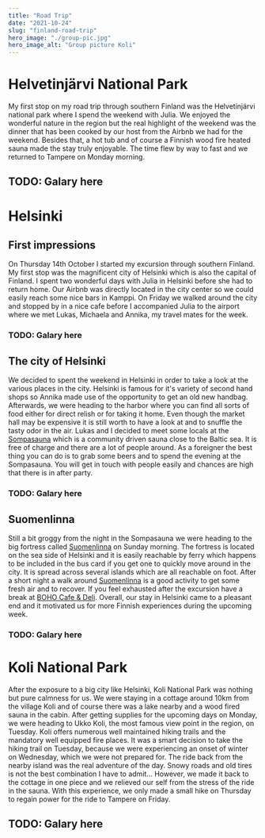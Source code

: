```yaml
---
title: "Road Trip"
date: "2021-10-24"
slug: "finland-road-trip"
hero_image: "./group-pic.jpg"
hero_image_alt: "Group picture Koli"
---
```


# Helvetinjärvi National Park

My first stop on my road trip through southern Finland was the Helvetinjärvi national park where I spend the weekend with Julia. We enjoyed the wonderful nature in the region but the real highlight of the weekend was the dinner that has been cooked by our host from the Airbnb we had for the weekend. Besides that, a hot tub and of course a Finnish wood fire heated sauna made the stay truly enjoyable. The time flew by way to fast and we returned to Tampere on Monday morning.

## TODO: Galary here

# Helsinki

## First impressions

On Thursday 14th October I started my excursion through southern Finland. My first stop was the magnificent city of Helsinki which is also the capital of Finland. I spent two wonderful days with Julia in Helsinki before she had to return home. Our Airbnb was directly located in the city center so we could easily reach some nice bars in Kamppi. On Friday we walked around the city and stopped by in a nice cafe before I accompanied Julia to the airport where we met Lukas, Michaela and Annika, my travel mates for the week.

### TODO: Galary here

## The city of Helsinki

We decided to spent the weekend in Helsinki in order to take a look at the various places in the city. Helsinki is famous for it's variety of second hand shops so Annika made use of the opportunity to get an old new handbag. Afterwards, we were heading to the harbor where you can find all sorts of food either for direct relish or for taking it home. Even though the market hall may be expensive it is still worth to have a look at and to snuffle the tasty odor in the air. Lukas and I decided to meet some locals at the [Sompasauna](http://www.sompasauna.fi/) which is a community driven sauna close to the Baltic sea. It is free of charge and there are a lot of people around. As a foreigner the best thing you can do is to grab some beers and to spend the evening at the Sompasauna. You will get in touch with people easily and chances are high that there is in after party.

### TODO: Galary here

## Suomenlinna

Still a bit groggy from the night in the Sompasauna we were heading to the big fortress called [Suomenlinna](https://www.suomenlinna.fi/) on Sunday morning. The fortress is located on the sea side of Helsinki and it is easily reachable by ferry which happens to be included in the bus card if you get one to quickly move around in the city. It is spread across several islands which are all reachable on foot. After a short night a walk around [Suomenlinna](https://www.suomenlinna.fi/) is a good activity to get some fresh air and to recover. If you feel exhausted after the excursion have a break at [BOHO Cafe & Deli](https://www.bohocafedeli.fi/). Overall, our stay in Helsinki came to a pleasant end and it motivated us for more Finnish experiences during the upcoming week.

### TODO: Galary here


# Koli National Park

After the exposure to a big city like Helsinki, Koli National Park was nothing but pure calmness for us. We were staying in a cottage around 10km from the village Koli and of course there was a lake nearby and a wood fired sauna in the cabin. After getting supplies for the upcoming days on Monday, we were heading to Ukko Koli, the most famous view point in the region, on Tuesday. Koli offers numerous well maintained hiking trails and the mandatory well equipped fire places. It was a smart decision to take the hiking trail on Tuesday, because we were experiencing an onset of winter on Wednesday, which we were not prepared for. The ride back from the nearby island was the real adventure of the day. Snowy roads and old tires is not the best combination I have to admit... However, we made it back to the cottage in one piece and we relieved our self from the stress of the ride in the sauna. With this experience, we only made a small hike on Thursday to regain power for the ride to Tampere on Friday.

## TODO: Galary here